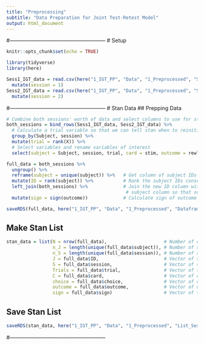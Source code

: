 ```yaml
---
title: "Preprocessing"
subtitle: "Data Preparation for Joint Test-Retest Model"
output: html_document
---
```




#------------------------------------------------------
# Setup
```r
knitr::opts_chunk$set(echo = TRUE)

library(tidyverse)
library(here)

Sess1_IGT_data = read.csv(here("1_IGT_PP", "Data", "1_Preprocessed", "Sess1_IGT.csv")) %>% 
  mutate(session = 1)
Sess2_IGT_data = read.csv(here("1_IGT_PP", "Data", "1_Preprocessed", "Sess2_IGT.csv")) %>% 
  mutate(session = 2)
```



#------------------------------------------------------
# Stan Data
## Prepping Data
```r
# Combine both sessions' worth of data and select columns to use for stan data
both_sessions = bind_rows(Sess1_IGT_data, Sess2_IGT_data) %>%
  # Calculate a trial variable so that we can tell stan when to reinitialize starting values for ef, ev...
  group_by(Subject, session) %>% 
  mutate(trial = rank(X)) %>% 
  # Select variables and rename variables of interest
  select(subject = Subject, session, trial, card = stim, outcome = rewlos, choice = ydata)

full_data = both_sessions %>% 
  ungroup() %>% 
  reframe(subject = unique(subject)) %>%   # Get column of subject IDs
  mutate(ID = rank(subject)) %>%           # Rank the subject IDs consecutively
  left_join(both_sessions) %>%             # Join the new ID column with the full dataset by matching elements of the
                                            # subject column so that subject IDs are ranked consecutively
  mutate(sign = sign(outcome))             # Calculate sign of outcome

saveRDS(full_data, here("1_IGT_PP", "Data", "1_Preprocessed", "Dataframe_Sess1&2.rds"))
```



## Make Stan List
```r
stan_data = list(N = nrow(full_data),                     # Number of observations = 10560
                 n_J = length(unique(full_data$subject)), # Number of subjects = 49 here
                 n_S = length(unique(full_data$session)), # Number of sessions = 2 here
                 J = full_data$ID,                        # Vector of subject IDs
                 S = full_data$session,                   # Vector of sessions
                 Trials = full_data$trial,                # Vector of trials
                 C = full_data$card,                      # Vector of cards presented to subject
                 choice = full_data$choice,               # Vector of choices on each trial
                 outcome = full_data$outcome,             # Vector of outcomes received on each trial
                 sign = full_data$sign)                   # Vector of the signs of the outcome received on each trial
```



## Save Stan List
```r
saveRDS(stan_data, here("1_IGT_PP", "Data", "1_Preprocessed", "List_Sess1&2.rds"))
```

#------------------------------------------------------























